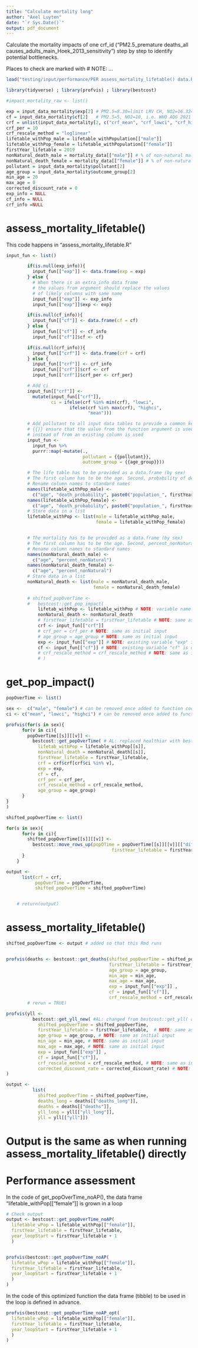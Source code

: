 ```yaml
---
title: "Calculate mortality long"
author: "Axel Luyten"
date: "`r Sys.Date()`"
output: pdf_document
---
```


Calculate the mortality impacts of one crf_id ("PM2.5_premature deaths_all causes_adults_main_Hoek_2013_sensitivity") step by step to identify potential bottlenecks.

Places to check are marked with # NOTE: ...

```r
load("testing/input/performance/PER assess_mortality_lifetable() data.Rdata")

library(tidyverse) ; library(profvis) ; library(bestcost)
```

```r
#impact_mortality_raw <- list()

exp = input_data_mortality$exp[2] # PM2.5=8.30=limit LRV CH, NO2=16.32=mean conc. in CH in 2019
cf = input_data_mortality$cf[2]   # PM2.5=5, NO2=10, i.e. WHO AQG 2021
crf = unlist(input_data_mortality[2, c("crf_mean", "crf_lowci", "crf_highci")])
crf_per = 10
crf_rescale_method = "loglinear"
lifetable_withPop_male = lifetable_withPopulation[["male"]]
lifetable_withPop_female = lifetable_withPopulation[["female"]]
firstYear_lifetable = 2019
nonNatural_death_male = mortality_data[["male"]] # % of non-natural male deaths in BHD
nonNatural_death_female = mortality_data[["female"]] # % of non-natural female deaths in BHD
pollutant = input_data_mortality$pollutant[2]
age_group = input_data_mortality$outcome_group[2]
min_age = 20
max_age = 0
corrected_discount_rate = 0
exp_info = NULL
cf_info = NULL
crf_info =NULL
```

# assess_mortality_lifetable()
This code happens in "assess_mortality_lifetable.R"
```r

input_fun <- list()

        if(is.null(exp_info)){
          input_fun[["exp"]] <- data.frame(exp = exp)
        } else {
          # When there is an extra_info data frame
          # the values from argument should replace the values
          # of likely columns with same name
          input_fun[["exp"]] <- exp_info
          input_fun[["exp"]]$exp <- exp}

        if(is.null(cf_info)){
          input_fun[["cf"]] <- data.frame(cf = cf)
        } else {
          input_fun[["cf"]] <- cf_info
          input_fun[["cf"]]$cf <- cf}

        if(is.null(crf_info)){
          input_fun[["crf"]] <- data.frame(crf = crf)
        } else {
          input_fun[["crf"]] <- crf_info
          input_fun[["crf"]]$crf <- crf
          input_fun[["crf"]]$crf_per <- crf_per}

        # Add ci
        input_fun[["crf"]] <-
          mutate(input_fun[["crf"]],
                 ci = ifelse(crf %in% min(crf), "lowci",
                        ifelse(crf %in% max(crf), "highci",
                               "mean")))

        # Add pollutant to all input data tables to provide a common key for joining
        # {{}} ensure that the value from the function argument is used
        # instead of from an existing column is used
        input_fun <-
          input_fun %>%
          purrr::map(~mutate(.,
                             pollutant = {{pollutant}},
                             outcome_group = {{age_group}}))

        # The life table has to be provided as a data.frame (by sex)
        # The first column has to be the age. Second, probability of death. Third, population.
        # Rename column names to standard names
        names(lifetable_withPop_male) <-
          c("age", "death_probability", paste0("population_", firstYear_lifetable))
        names(lifetable_withPop_female) <-
          c("age", "death_probability", paste0("population_", firstYear_lifetable))
        # Store data in a list
        lifetable_withPop <- list(male = lifetable_withPop_male,
                                  female = lifetable_withPop_female)


        # The mortality has to be provided as a data.frame (by sex)
        # The first column has to be the age. Second, percent_nonNatural.
        # Rename column names to standard names
        names(nonNatural_death_male) <-
          c("age", "percent_nonNatural")
        names(nonNatural_death_female) <-
          c("age", "percent_nonNatural")
        # Store data in a list
        nonNatural_death <- list(male = nonNatural_death_male,
                                 female = nonNatural_death_female)
        
        # shifted_popOverTime <-
        #   bestcost::get_pop_impact(
            lifetab_withPop <- lifetable_withPop # NOTE: variable name slightly different
            nonNatural_death <- nonNatural_death
            # firstYear_lifetable = firstYear_lifetable # NOTE: same as initial input
            crf <- input_fun[["crf"]]
            # crf_per = crf_per # NOTE: same as initial input
            # age_group = age_group # NOTE: same as initial input
            exp <- input_fun[["exp"]] # NOTE: existing variable "exp" is overwritten
            cf <- input_fun[["cf"]] # NOTE: existing variable "cf" is overwritten
            # crf_rescale_method = crf_rescale_method # NOTE: same as initial input
            # )
```

# get_pop_impact()
```r
popOverTime <- list()
```

```r
sex <-  c("male", "female") # can be removed once added to function code
ci <- c("mean", "lowci", "highci") # can be removed once added to function code

profvis(for(s in sex){
      for(v in ci){
        popOverTime[[s]][[v]] <-
          bestcost::get_popOverTime( # AL: replaced healthiar with bestcost
            lifetab_withPop = lifetable_withPop[[s]],
            nonNatural_death = nonNatural_death[[s]],
            firstYear_lifetable = firstYear_lifetable,
            crf = crf$crf[crf$ci %in% v],
            exp = exp,
            cf = cf,
            crf_per = crf_per,
            crf_rescale_method = crf_rescale_method,
            age_group = age_group)
      }
}
)
```

```r
shifted_popOverTime <- list()
```

```r
for(s in sex){
      for(v in ci){
        shifted_popOverTime[[s]][[v]] <-
          bestcost::move_rows_up(popOTime = popOverTime[[s]][[v]][["diff"]], # AL: replaced healthiar with bestcost ####
                                        firstYear_lifetable = firstYear_lifetable)
      }
    }
```

```r
output <-
      list(crf = crf,
           popOverTime = popOverTime,
           shifted_popOverTime = shifted_popOverTime)


    # return(output)
```

# assess_mortality_lifetable()
```r
shifted_popOverTime <- output # added so that this Rmd runs


profvis(deaths <- bestcost::get_deaths(shifted_popOverTime = shifted_popOverTime,
                                       firstYear_lifetable = firstYear_lifetable,
                                       age_group = age_group,
                                       min_age = min_age,
                                       max_age = max_age,
                                       exp = input_fun[["exp"]] ,
                                       cf = input_fun[["cf"]],
                                       crf_rescale_method = crf_rescale_method))#,
        # rerun = TRUE)
```

```r
profvis(yll <-
          bestcost::get_yll_new( #AL: changed from bestcost::get_yll( and the results are exactly the same
            shifted_popOverTime = shifted_popOverTime,
            firstYear_lifetable = firstYear_lifetable,  # NOTE: same as initial input
            age_group = age_group, # NOTE: same as initial input
            min_age = min_age, # NOTE: same as initial input
            max_age = max_age, # NOTE: same as initial input
            exp = input_fun[["exp"]] ,
            cf = input_fun[["cf"]],
            crf_rescale_method = crf_rescale_method, # NOTE: same as initial input
            corrected_discount_rate = corrected_discount_rate) # NOTE: same as initial input
)
```

```r
output <-
          list(
            shifted_popOverTime = shifted_popOverTime,
            deaths_long = deaths[["deaths_long"]],
            deaths = deaths[["deaths"]],
            yll_long = yll[["yll_long"]],
            yll = yll[["yll"]])
```
# Output is the same as when running assess_mortality_lifetable() directly






# Performance assessment
In the code of get_popOverTime_noAP(), the data frame "lifetable_withPop[["female"]] is grown in a loop
```r
# Check output 
output <- bestcost::get_popOverTime_noAP(
  lifetable_wPop = lifetable_withPop[["female"]],
  firstYear_lifetable = firstYear_lifetable,
  year_loopStart = firstYear_lifetable + 1
  )


profvis(bestcost::get_popOverTime_noAP(
  lifetable_wPop = lifetable_withPop[["female"]],
  firstYear_lifetable = firstYear_lifetable,
  year_loopStart = firstYear_lifetable + 1
  )
)
```

In the code of this optimized function the data frame (tibble) to be used in the loop is defined in advance.
```r
profvis(bestcost::get_popOverTime_noAP_opt(
  lifetable_wPop = lifetable_withPop[["female"]],
  firstYear_lifetable = firstYear_lifetable,
  year_loopStart = firstYear_lifetable + 1
  )
)
```




